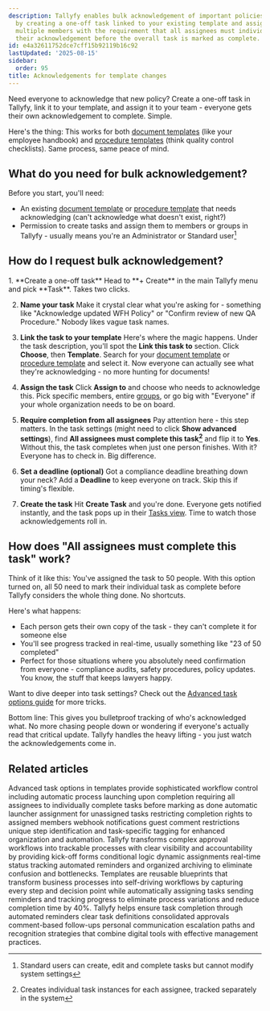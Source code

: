 ```yaml
---
description: Tallyfy enables bulk acknowledgement of important policies or procedures
  by creating a one-off task linked to your existing template and assigning it to
  multiple members with the requirement that all assignees must individually complete
  their acknowledgement before the overall task is marked as complete.
id: e4a32611752dce7cff15b92119b16c92
lastUpdated: '2025-08-15'
sidebar:
  order: 95
title: Acknowledgements for template changes
---
```



Need everyone to acknowledge that new policy? Create a one-off task in Tallyfy, link it to your template, and assign it to your team - everyone gets their own acknowledgement to complete. Simple.

Here's the thing: This works for both [document templates](/products/pro/documenting/documents/) (like your employee handbook) and [procedure templates](/products/pro/documenting/templates/) (think quality control checklists). Same process, same peace of mind.

## What do you need for bulk acknowledgement?

Before you start, you'll need:
- An existing [document template](/products/pro/documenting/documents/) or [procedure template](/products/pro/documenting/templates/) that needs acknowledging (can't acknowledge what doesn't exist, right?)
- Permission to create tasks and assign them to members or groups in Tallyfy - usually means you're an Administrator or Standard user[^1]

## How do I request bulk acknowledgement?

<Steps>
1.  **Create a one-off task**
    Head to **+ Create** in the main Tallyfy menu and pick **Task**. Takes two clicks.

2.  **Name your task**
    Make it crystal clear what you're asking for - something like "Acknowledge updated WFH Policy" or "Confirm review of new QA Procedure." Nobody likes vague task names.

3.  **Link the task to your template**
    Here's where the magic happens. Under the task description, you'll spot the **Link this task to** section. Click **Choose**, then **Template**. Search for your [document template](/products/pro/documenting/documents/) or [procedure template](/products/pro/documenting/templates/) and select it. Now everyone can actually see what they're acknowledging - no more hunting for documents!

4.  **Assign the task**
    Click **Assign to** and choose who needs to acknowledge this. Pick specific members, entire [groups](/products/pro/documenting/groups/how-to-manage-groups-and-assign-tasks-in-tallyfy/), or go big with "Everyone" if your whole organization needs to be on board.

5.  **Require completion from all assignees**
    Pay attention here - this step matters. In the task settings (might need to click **Show advanced settings**), find **All assignees must complete this task[^2]** and flip it to **Yes**. Without this, the task completes when just one person finishes. With it? Everyone has to check in. Big difference.

6.  **Set a deadline (optional)**
    Got a compliance deadline breathing down your neck? Add a **Deadline** to keep everyone on track. Skip this if timing's flexible.

7.  **Create the task**
    Hit **Create Task** and you're done. Everyone gets notified instantly, and the task pops up in their [Tasks view](/products/pro/tracking-and-tasks/tasks-view/). Time to watch those acknowledgements roll in.
</Steps>

## How does "All assignees must complete this task" work?

Think of it like this: You've assigned the task to 50 people. With this option turned on, all 50 need to mark their individual task as complete before Tallyfy considers the whole thing done. No shortcuts.

Here's what happens:

-   Each person gets their own copy of the task - they can't complete it for someone else
-   You'll see progress tracked in real-time, usually something like "23 of 50 completed" 
-   Perfect for those situations where you absolutely need confirmation from everyone - compliance audits, safety procedures, policy updates. You know, the stuff that keeps lawyers happy.

Want to dive deeper into task settings? Check out the [Advanced task options guide](/products/pro/tracking-and-tasks/tasks/how-can-i-utilize-tallyfys-advanced-tab-features/) for more tricks.

Bottom line: This gives you bulletproof tracking of who's acknowledged what. No more chasing people down or wondering if everyone's actually read that critical update. Tallyfy handles the heavy lifting - you just watch the acknowledgements come in.



[^1]: Standard users can create, edit and complete tasks but cannot modify system settings
[^2]: Creates individual task instances for each assignee, tracked separately in the system

## Related articles
<CardGrid>
<LinkTitleCard header="<b>Tasks > Advanced tab</b>" href="/products/pro/tracking-and-tasks/tasks/how-can-i-utilize-tallyfys-advanced-tab-features/" > Advanced task options in templates provide sophisticated workflow control including automatic process launching upon completion requiring all assignees to individually complete tasks before marking as done automatic launcher assignment for unassigned tasks restricting completion rights to assigned members webhook notifications guest comment restrictions unique step identification and task-specific tagging for enhanced organization and automation. </LinkTitleCard>
<LinkTitleCard header="<b>How To > Track and run complex approval workflows</b>" href="/products/pro/tutorials/how-to/track-and-run-complex-approval-workflows/" > Tallyfy transforms complex approval workflows into trackable processes with clear visibility and accountability by providing kick-off forms conditional logic dynamic assignments real-time status tracking automated reminders and organized archiving to eliminate confusion and bottlenecks. </LinkTitleCard>
<LinkTitleCard header="<b>Documenting > Templates</b>" href="/products/pro/documenting/templates/" > Templates are reusable blueprints that transform business processes into self-driving workflows by capturing every step and decision point while automatically assigning tasks sending reminders and tracking progress to eliminate process variations and reduce completion time by 40%. </LinkTitleCard>
<LinkTitleCard header="<b>How To > Ensure task and approval completion</b>" href="/products/pro/tutorials/how-to/ensure-task-completion/" > Tallyfy helps ensure task completion through automated reminders clear task definitions consolidated approvals comment-based follow-ups personal communication escalation paths and recognition strategies that combine digital tools with effective management practices. </LinkTitleCard>
</CardGrid>